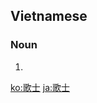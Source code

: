 ==Vietnamese==
{{vi-hantutab}}

===Noun===
{{vi-hantu}}

# {{han tu form of|ca sĩ|[[singer]]}}

[[ko:歌士]]
[[ja:歌士]]